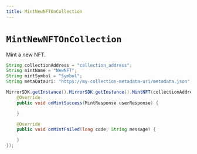 ```yaml
---
title: MintNewNFTOnCollection
---
```


# `MintNewNFTOnCollection`
Mint a new NFT.

```java
String collectionAddress = "collection_address";
String mintName = "NewNFT";
String mintSymbol = "Symbol";
String metaDataUri: "https://my-collection-metadata-uri/metadata.json";

MirrorSDK.getInstance().MirrorSDK.getInstance().MintNFT(collectionAddress, mintName, mintSymbol, metaDataUri, new MintNFTListener() {
    @Override
    public void onMintSuccess(MintResponse userResponse) {

    }

    @Override
    public void onMintFailed(long code, String message) {

    }
});
```